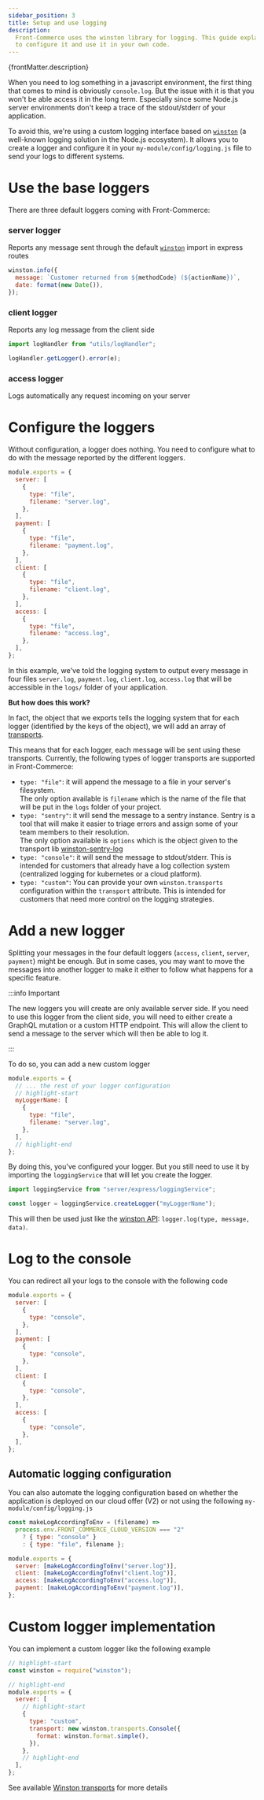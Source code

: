 ```yaml
---
sidebar_position: 3
title: Setup and use logging
description:
  Front-Commerce uses the winston library for logging. This guide explains how
  to configure it and use it in your own code.
---
```


<p>{frontMatter.description}</p>

When you need to log something in a javascript environment, the first thing that
comes to mind is obviously `console.log`. But the issue with it is that you
won't be able access it in the long term. Especially since some Node.js server
environments don't keep a trace of the stdout/stderr of your application.

To avoid this, we're using a custom logging interface based on
[`winston`](https://github.com/winstonjs/winston) (a well-known logging solution
in the Node.js ecosystem). It allows you to create a logger and configure it in
your `my-module/config/logging.js` file to send your logs to different systems.

# Use the base loggers

There are three default loggers coming with Front-Commerce:

### server logger

Reports any message sent through the default
[`winston`](https://www.npmjs.com/package/winston) import in express routes

```js
winston.info({
  message: `Customer returned from ${methodCode} (${actionName})`,
  date: format(new Date()),
});
```

### client logger

Reports any log message from the client side

```js
import logHandler from "utils/logHandler";

logHandler.getLogger().error(e);
```

### access logger

Logs automatically any request incoming on your server

# Configure the loggers

Without configuration, a logger does nothing. You need to configure what to do
with the message reported by the different loggers.

```js title="my-module/config/logging.js"
module.exports = {
  server: [
    {
      type: "file",
      filename: "server.log",
    },
  ],
  payment: [
    {
      type: "file",
      filename: "payment.log",
    },
  ],
  client: [
    {
      type: "file",
      filename: "client.log",
    },
  ],
  access: [
    {
      type: "file",
      filename: "access.log",
    },
  ],
};
```

In this example, we've told the logging system to output every message in four
files `server.log`, `payment.log`, `client.log`, `access.log` that will be
accessible in the `logs/` folder of your application.

**But how does this work?**

In fact, the object that we exports tells the logging system that for each
logger (identified by the keys of the object), we will add an array of
[transports](https://github.com/winstonjs/winston#transports).

This means that for each logger, each message will be sent using these
transports. Currently, the following types of logger transports are supported in
Front-Commerce:

- `type: "file"`: it will append the message to a file in your server's
  filesystem.  
  The only option available is `filename` which is the name of the file that
  will be put in the `logs` folder of your project.
- `type: "sentry"`: it will send the message to a sentry instance. Sentry is a
  tool that will make it easier to triage errors and assign some of your team
  members to their resolution.  
  The only option available is `options` which is the object given to the
  transport lib
  [winston-sentry-log](https://github.com/franciscofsales/winston-sentry-log#readme)
- `type: "console"`: it will send the message to stdout/stderr. This is intended
  for customers that already have a log collection system (centralized logging
  for kubernetes or a cloud platform).
- `type: "custom"`: You can provide your own `winston.transports` configuration
  within the `transport` attribute. This is intended for customers that need
  more control on the logging strategies.

# Add a new logger

Splitting your messages in the four default loggers (`access`, `client`,
`server`, `payment`) might be enough. But in some cases, you may want to move
the messages into another logger to make it either to follow what happens for a
specific feature.

:::info Important

The new loggers you will create are only available server side. If you need to
use this logger from the client side, you will need to either create a GraphQL
mutation or a custom HTTP endpoint. This will allow the client to send a message
to the server which will then be able to log it.

<!-- TODO links to GraphQL Mutation + HTTP Endpoint -->

:::

To do so, you can add a new custom logger

```js title="my-module/config/logging.js"
module.exports = {
  // ... the rest of your logger configuration
  // highlight-start
  myLoggerName: [
    {
      type: "file",
      filename: "server.log",
    },
  ],
  // highlight-end
};
```

By doing this, you've configured your logger. But you still need to use it by
importing the `loggingService` that will let you create the logger.

```js
import loggingService from "server/express/loggingService";

const logger = loggingService.createLogger("myLoggerName");
```

This will then be used just like the
[winston API](https://github.com/winstonjs/winston#using-logging-levels):
`logger.log(type, message, data)`.

# Log to the console

You can redirect all your logs to the console with the following code

```js title="my-module/config/logging.js"
module.exports = {
  server: [
    {
      type: "console",
    },
  ],
  payment: [
    {
      type: "console",
    },
  ],
  client: [
    {
      type: "console",
    },
  ],
  access: [
    {
      type: "console",
    },
  ],
};
```

## Automatic logging configuration

You can also automate the logging configuration based on whether the application
is deployed on our cloud offer (V2) or not using the following
`my-module/config/logging.js`

```js
const makeLogAccordingToEnv = (filename) =>
  process.env.FRONT_COMMERCE_CLOUD_VERSION === "2"
    ? { type: "console" }
    : { type: "file", filename };

module.exports = {
  server: [makeLogAccordingToEnv("server.log")],
  client: [makeLogAccordingToEnv("client.log")],
  access: [makeLogAccordingToEnv("access.log")],
  payment: [makeLogAccordingToEnv("payment.log")],
};
```

# Custom logger implementation

You can implement a custom logger like the following example

```js title="my-module/config/logging.js"
// highlight-start
const winston = require("winston");

// highlight-end
module.exports = {
  server: [
    // highlight-start
    {
      type: "custom",
      transport: new winston.transports.Console({
        format: winston.format.simple(),
      }),
    },
    // highlight-end
  ],
};
```

See available
[Winston transports](https://github.com/winstonjs/winston/blob/master/docs/transports.md)
for more details
